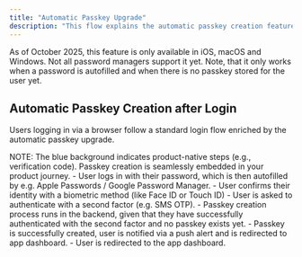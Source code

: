 ```yaml
---
title: "Automatic Passkey Upgrade"
description: "This flow explains the automatic passkey creation feature that browsers intelligently provide when the user tries to autofill a password from a password manager."
---
```



<Info>
    As of October 2025, this feature is only available in iOS, macOS and
    Windows. Not all password managers support it yet. Note, that it only works
    when a password is autofilled and when there is no passkey stored for the
    user yet.
</Info>

## Automatic Passkey Creation after Login

Users logging in via a browser follow a standard login flow enriched by the automatic passkey upgrade.

<Tabs>
  <Tab title="macOS">
    <ToolingFrame 
        imageURL="/images/authentication-flow/web-app/desktop/automatic-passkey-upgrade-macos.png"
        caption="macOS automatic passkey upgradation flow"
        imageName="automatic-passkey-upgrade-macos.png"
    />
  </Tab>

<Tab title="Windows">
    <ToolingFrame
        imageURL="/images/authentication-flow/web-app/desktop/automatic-passkey-upgrade-windows.png"
        caption="Windows automatic passkey upgradation flow"
        imageName="automatic-passkey-upgrade-windows.png"
    />
</Tab>

<Tab title="iOS">
    <ToolingFrame 
        imageURL="/images/authentication-flow/web-app/mobile/automatic-passkey-upgrade-ios.png"
        caption="iOS automatic passkey upgradation flow"
        imageName="automatic-passkey-upgrade-ios.png"
    />
</Tab>
</Tabs>
<Info>
    NOTE: The blue background indicates product-native steps (e.g., verification
    code). Passkey creation is seamlessly embedded in your
    product journey.
</Info>

<Steps>
  <Step title="Login with password-autofill">
    - User logs in with their password, which is then autofilled by e.g. Apple Passwords / Google Password Manager. 
  </Step>
  <Step title="Biometric confirmation for password auto-fill">
    - User confirms their identity with a biometric method (like Face ID or Touch ID)
  </Step>
  <Step title="Provide second factor">
    - User is asked to authenticate with a second factor (e.g. SMS OTP).
  </Step>
  <Step title="Automatic passkey creation">
    - Passkey creation process runs in the backend, given that they have successfully authenticated with the second factor and no passkey exists yet.
    - Passkey is successfully created, user is notified via a push alert and is redirected to app dashboard.
  </Step>
  <Step title="Redirection to app dashboard">
    - User is redirected to the app dashboard.
  </Step>

</Steps>
